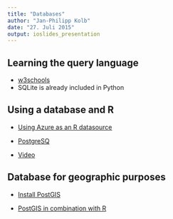 ```yaml
---
title: "Databases"
author: "Jan-Philipp Kolb"
date: "27. Juli 2015"
output: ioslides_presentation
---
```


## Learning the query language

- [w3schools](http://www.w3schools.com/sql/default.asp)
- SQLite is already included in Python 

## Using a database and R

- [Using Azure as an R datasource](http://www.r-bloggers.com/using-azure-as-an-r-datasource-part-2-pulling-data-from-mysqlmariadb/)

- [PostgreSQ](http://wiki.openstreetmap.org/wiki/PostgreSQL)

- [Video](https://www.youtube.com/watch?v=2AVnuu4Ty_A)

## Database for geographic purposes

- [Install PostGIS](http://www.bostongis.com/?content_name=postgis_tut01)

- [PostGIS in combination with R](http://gis.stackexchange.com/questions/64950/which-is-the-best-way-of-working-with-postgis-data-in-r)
